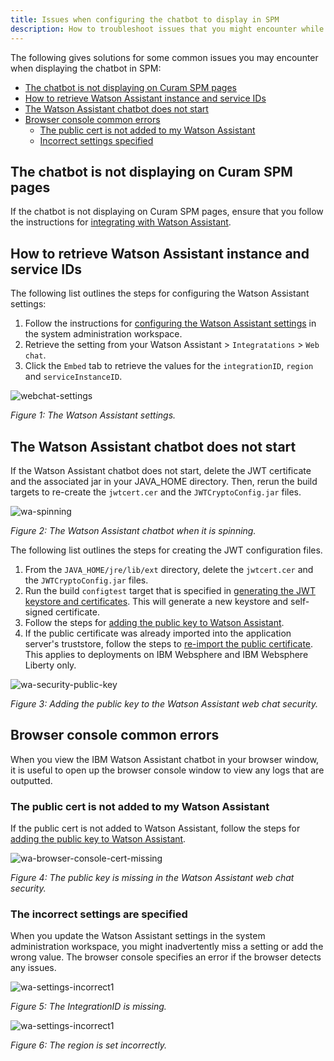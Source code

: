 ```yaml
---
title: Issues when configuring the chatbot to display in SPM
description: How to troubleshoot issues that you might encounter while you are configuring the chatbot
---
```


The following gives solutions for some common issues you may encounter when displaying the chatbot in SPM:

* [The chatbot is not displaying on Curam SPM pages](#the-web-chat-is-not-displaying-on-curam-pages)
* [How to retrieve Watson Assistant instance and service IDs](#how-to-retrieve-watson-assistant-instance-and-service-IDs)
* [The Watson Assistant chatbot does not start](#the-watson-assistant-chatbot-does-not-start)
* [Browser console common errors](#browser-console-common-errors)
  * [The public cert is not added to my Watson Assistant](#the-public-cert-is-not-added-to-my-watson-assistant)
  * [Incorrect settings specified](#incorrect-settings-specified)

## The chatbot is not displaying on Curam SPM pages

If the chatbot is not displaying on Curam SPM pages, ensure that you follow the instructions for [integrating with Watson Assistant](https://www.ibm.com/docs/en/spm/8.0.0?topic=applications-integrating-watson-assistant).

## How to retrieve Watson Assistant instance and service IDs

The following list outlines the steps for configuring the Watson Assistant settings:

1. Follow the instructions for [configuring the Watson Assistant settings](https://www.ibm.com/docs/en/spm/8.0.0?topic=assistant-configuring-watson-settings) in the system administration workspace.
2. Retrieve the setting from your Watson Assistant > `Integratations` > `Web chat`.
3. Click the `Embed` tab to retrieve the values for the `integrationID`, `region` and `serviceInstanceID`.

![webchat-settings](../../images/webchat-settings.png)

<Caption fullWidth>

*Figure 1: The Watson Assistant settings.*

</Caption>

## The Watson Assistant chatbot does not start

If the Watson Assistant chatbot does not start, delete the JWT certificate and the associated jar in your JAVA_HOME directory. Then, rerun the build targets to re-create the `jwtcert.cer` and the `JWTCryptoConfig.jar` files.

![wa-spinning](../../images/wa-spinning.png)

<Caption fullWidth>

*Figure 2: The Watson Assistant chatbot when it is spinning.*

</Caption>

The following list outlines the steps for creating the JWT configuration files.

1. From the `JAVA_HOME/jre/lib/ext` directory, delete the `jwtcert.cer` and the `JWTCryptoConfig.jar` files.
2. Run the build `configtest` target that is specified in [generating the JWT keystore and certificates](https://www.ibm.com/docs/en/spm/8.0.0?topic=assistant-generating-jwt-keystore-certificates).
This will generate a new keystore and self-signed certificate.
3. Follow the steps for [adding the public key to Watson Assistant](https://www.ibm.com/docs/en/spm/8.0.0?topic=certificates-adding-public-key-watson-assistant).
4. If the public certificate was already imported into the application server's truststore, follow the steps to [re-import the public certificate](https://www.ibm.com/docs/en/spm/8.0.0?topic=assistant-configuring-application-servers-json-web-tokens).
This applies to deployments on IBM Websphere and IBM Websphere Liberty only.

![wa-security-public-key](../../images/wa-security-public-key.png)

<Caption fullWidth>

*Figure 3: Adding the public key to the Watson Assistant web chat security.*

</Caption>

## Browser console common errors

When you view the IBM Watson Assistant chatbot in your browser window, it is useful to open up the browser console window to view any logs that are outputted.

### The public cert is not added to my Watson Assistant

If the public cert is not added to Watson Assistant, follow the steps for [adding the public key to Watson Assistant](https://www.ibm.com/docs/en/spm/8.0.0?topic=certificates-adding-public-key-watson-assistant).

![wa-browser-console-cert-missing](../../images/wa-browser-console-cert-missing.png)

<Caption fullWidth>

*Figure 4: The public key is missing in the Watson Assistant web chat security.*

</Caption>

### The incorrect settings are specified

When you update the Watson Assistant settings in the system administration workspace, you might inadvertently miss a setting or add the wrong value. The browser console specifies an error if the browser  detects any issues.

![wa-settings-incorrect1](../../images/wa-settings-incorrect1.png)

<Caption fullWidth>

*Figure 5: The IntegrationID is missing.*

</Caption>

![wa-settings-incorrect1](../../images/wa-settings-incorrect2.png)

<Caption fullWidth>

*Figure 6: The region is set incorrectly.*

</Caption>
